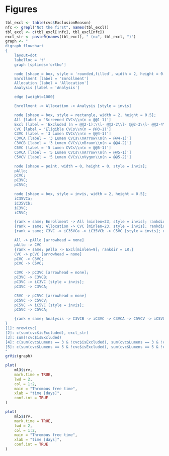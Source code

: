 # Figures

```r
tbl_excl <- table(cvc$ExclusionReason)
nfc <- grepl("Not the first", names(tbl_excl))
tbl_excl <- c(tbl_excl[!nfc], tbl_excl[nfc])
excl_str <- paste0(names(tbl_excl), " (n=", tbl_excl, ")")
graph <- "
digraph flowchart
{
    layout=dot
    labelloc = 't'
    graph [splines='ortho']

    node [shape = box, style = 'rounded,filled', width = 2, height = 0.5, fillcolor = '#7589af'];
    Enrollment [label = 'Enrollment']
    Allocation [label = 'Allocation']
    Analysis [label = 'Analysis']

    edge [weight=1000]

    Enrollment -> Allocation -> Analysis [style = invis]

    node [shape = box, style = rectangle, width = 2, height = 0.5];
    All [label = 'Screened CVCs\\n(n = @@1-1)']
    Excl [label = 'Excluded (n = @@2-1):\\l- @@2-2\\l- @@2-3\\l- @@2-4\\l- @@2-5\\l- @@2-6'];
    CVC [label = 'Eligible CVCs\\n(n = @@3-1)']
    C3VC [label = '3 Lumen CVCs\\n(n = @@4-1)']
    C3VCA [label = '3 Lumen CVCs\\nArrow\\n(n = @@4-1)']
    C3VCB [label = '3 Lumen CVCs\\nBraun\\n(n = @@4-2)']
    C5VC [label = '5 Lumen CVCs\\n(n = @@5-1)']
    C5VCA [label = '5 Lumen CVCs\\nArrow\\n(n = @@5-1)']
    C5VCV [label = '5 Lumen CVCs\\nVygon\\n(n = @@5-2)']

    node [shape = point, width = 0, height = 0, style = invis];
    pAllo;
    pCVC;
    pC3VC;
    pC5VC;

    node [shape = box, style = invis, width = 2, height = 0.5];
    iC35VCa;
    iC35VCb;
    iC3VC;
    iC5VC;

    {rank = same; Enrollment -> All [minlen=23, style = invis]; rankdir = LR;};
    {rank = same; Allocation -> CVC [minlen=23, style = invis]; rankdir = LR;};
    {rank = same; C3VC -> iC35VCa -> iC35VCb -> C5VC [style = invis]; rankdir = LR;};

    All -> pAllo [arrowhead = none]
    pAllo -> CVC
    {rank = same; pAllo -> Excl[minlen=9]; rankdir = LR;}
    CVC -> pCVC [arrowhead = none]
    pCVC -> C3VC;
    pCVC -> C5VC;

    C3VC -> pC3VC [arrowhead = none];
    pC3VC -> C3VCB;
    pC3VC -> iC3VC [style = invis];
    pC3VC -> C3VCA;

    C5VC -> pC5VC [arrowhead = none]
    pC5VC -> C5VCV;
    pC5VC -> iC5VC [style = invis];
    pC5VC -> C5VCA;

    {rank = same; Analysis -> C3VCB -> iC3VC -> C3VCA -> C5VCV -> iC5VC -> C5VCA [style = invis]; rankdir = LR;};
}
[1]: nrow(cvc)
[2]: c(sum(cvc$isExcluded), excl_str)
[3]: sum(!cvc$isExcluded)
[4]: c(sum(cvc$Lumens == 3 & !cvc$isExcluded), sum(cvc$Lumens == 3 & !cvc$isExcluded & cvc$Manufacturer == 'Arrow'), sum(cvc$Lumens == 3 & !cvc$isExcluded & cvc$Manufacturer == 'Braun'))
[5]: c(sum(cvc$Lumens == 5 & !cvc$isExcluded), sum(cvc$Lumens == 5 & !cvc$isExcluded & cvc$Manufacturer == 'Arrow'), sum(cvc$Lumens == 5 & !cvc$isExcluded & cvc$Manufacturer == 'Vygon'))
"
grViz(graph)
```

```r
plot(
    ml3$srv,
    mark.time = TRUE,
    lwd = 2,
    col = 1:2,
    main = "Thrombus free time",
    xlab = "time [days]",
    conf.int = TRUE
)
```

```r
plot(
    ml5$srv,
    mark.time = TRUE,
    lwd = 2,
    col = 1:2,
    main = "Thrombus free time",
    xlab = "time [days]",
    conf.int = TRUE
)
```
